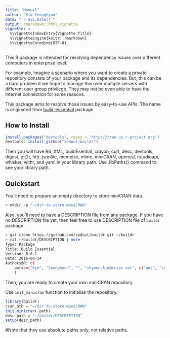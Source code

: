 ```yaml
---
title: "Manual"
author: "Kim Seonghyun"
date: "`r Sys.Date()`"
output: rmarkdown::html_vignette
vignette: >
  %\VignetteIndexEntry{Vignette Title}
  %\VignetteEngine{knitr::rmarkdown}
  %\VignetteEncoding{UTF-8}
---
```


This R package is intended for resolving dependency issues over different computers in enterprise level.

For example, imagine a scenario where you want to create a private repository
consists of your package and its dependencies. But, this can be a hard problem
if we hope to manage this over multiple servers with different user group
privilege. They may not be even able to have the Internet connection for some reasons.

This package aims to resolve those issues by easy-to-use APIs.
The name is originated from
[build-essential](https://packages.ubuntu.com/search?keywords=build-essential) package.

## How to Install

```r
install.packages("devtools", repos = 'http://cran.us.r-project.org')
devtools::install_github("zedoul/buildr")
```

Then you will have R6, XML, buildEsential, crayon, curl, desc, devtools, digest, git2r, httr,
jsonlite, memoise, mime, miniCRAN, openssl, rstudioapi, whisker, withr, and yaml
in your library path. Use .libPaths() command to see your library path.

## Quickstart

You'll need to prepare an empty directory to store miniCRAN data.

```bash
> mkdir -p "~/dir-to-store-miniCRAN"
```

Also, you'll need to have a DESCRIPTION file from any package.
If you have no DESCRIPTION file yet, then feel free to use DESCRIPTION file of `buildr` package.

```bash
> git clone https://github.com/zedoul/buildr.git ~/buildr
> cat ~/buildr/DESCRIPTION | more
Type: Package
Title: Build Essential
Version: 0.0.1
Date: 2016-06-14
Authors@R: c(
    person("Kim", "Seonghyun", "", "shyeon.kim@scipi.net", c("aut", "cre"))
    )
```

Then, you are ready to create your own miniCRAN repository.

Use `init_minicran` function to initialise the repository.

```r
library(buildr)
cran_ath = "~/dir-to-store-miniCRAN"
init_minicran(.path)
desc_path = "~/buildr/DESCRIPTION"
setup(desc_path)
```

#Note that they use absolute paths only, not relative paths.
